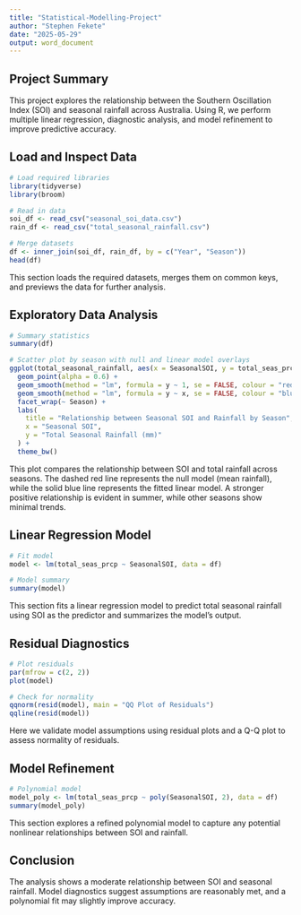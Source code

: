 ---
title: "Statistical-Modelling-Project"
author: "Stephen Fekete"
date: "2025-05-29"
output: word_document
---

## Project Summary

This project explores the relationship between the Southern Oscillation Index (SOI) and seasonal rainfall across Australia. 
Using R, we perform multiple linear regression, diagnostic analysis, and model refinement to improve predictive accuracy.


## Load and Inspect Data

```{r}
# Load required libraries
library(tidyverse)
library(broom)

# Read in data
soi_df <- read_csv("seasonal_soi_data.csv")
rain_df <- read_csv("total_seasonal_rainfall.csv")

# Merge datasets
df <- inner_join(soi_df, rain_df, by = c("Year", "Season"))
head(df)
```

This section loads the required datasets, merges them on common keys, and previews the data for further analysis.

## Exploratory Data Analysis

```{r}
# Summary statistics
summary(df)

# Scatter plot by season with null and linear model overlays
ggplot(total_seasonal_rainfall, aes(x = SeasonalSOI, y = total_seas_prcp)) +
  geom_point(alpha = 0.6) +
  geom_smooth(method = "lm", formula = y ~ 1, se = FALSE, colour = "red", linetype = "dashed") +  # Null model
  geom_smooth(method = "lm", formula = y ~ x, se = FALSE, colour = "blue") +  # Linear model
  facet_wrap(~ Season) +
  labs(
    title = "Relationship between Seasonal SOI and Rainfall by Season",
    x = "Seasonal SOI",
    y = "Total Seasonal Rainfall (mm)"
  ) +
  theme_bw()
```

This plot compares the relationship between SOI and total rainfall across seasons. The dashed red line represents the null model (mean rainfall), while the solid blue line represents the fitted linear model. A stronger positive relationship is evident in summer, while other seasons show minimal trends.

## Linear Regression Model

```{r}
# Fit model
model <- lm(total_seas_prcp ~ SeasonalSOI, data = df)

# Model summary
summary(model)
```
This section fits a linear regression model to predict total seasonal rainfall using SOI as the predictor and summarizes the model's output.

## Residual Diagnostics

```{r}
# Plot residuals
par(mfrow = c(2, 2))
plot(model)

# Check for normality
qqnorm(resid(model), main = "QQ Plot of Residuals")
qqline(resid(model))
```
Here we validate model assumptions using residual plots and a Q-Q plot to assess normality of residuals.

## Model Refinement

```{r}
# Polynomial model
model_poly <- lm(total_seas_prcp ~ poly(SeasonalSOI, 2), data = df)
summary(model_poly)
```

This section explores a refined polynomial model to capture any potential nonlinear relationships between SOI and rainfall.

## Conclusion

The analysis shows a moderate relationship between SOI and seasonal rainfall. Model diagnostics suggest assumptions are reasonably met, and a polynomial fit may slightly improve accuracy.
